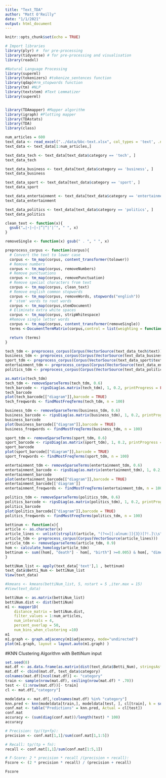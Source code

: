 ```yaml
---
title: "Text_TDA"
author: "Matt O'Reilly"
date: "1/1/2021"
output: html_document
---
```


```r
knitr::opts_chunk$set(echo = TRUE)
```


```r
# Import libraries
library(plyr) #  for pre-processing 
library(tidyverse) # for pre-processing and visualisation
library(readxl)

#Natural Language Processing
library(superml)
library(tokenizers) #tokenize_sentences function
library(qdap)#rm_stopwords function
library(tm) #NLP
library(textstem) #Text Lemmatizer
library(superml)


library(TDAmapper) #Mapper algorithm
library(igraph) #Plotting mapper
library(TDAstats)
library(TDA)
library(class)
```

```r
num_articles = 600
text_data <- read_excel("../data/bbc-text.xlsx", col_types = 'text', .name_repair = "minimal")
text_data <- text_data[1:num_articles,]
```

```r
text_data_tech <- text_data[text_data$category == 'tech', ]
text_data_tech

text_data_business <- text_data[text_data$category == 'business', ]
text_data_business

text_data_sport <- text_data[text_data$category == 'sport', ]
text_data_sport

text_data_entertainment <- text_data[text_data$category == 'entertainment', ]
text_data_entertainment

text_data_politics <- text_data[text_data$category == 'politics', ]
text_data_politics

```

```r
clean_text <- function(x){ 
  gsub("…|⋆|–|‹|”|“|‘|’", " ", x) 
}

removeSingle <- function(x) gsub(" . ", " ", x)   

preprocess_corpus <- function(corpus){
  # Convert the text to lower case
  corpus <- tm_map(corpus, content_transformer(tolower))
  # Remove numbers
  corpus <- tm_map(corpus, removeNumbers)
  # Remove punctuations
  corpus <- tm_map(corpus, removePunctuation)
  # Remove special characters from text
  corpus <- tm_map(corpus, clean_text)
  # Remove english common stopwords
  corpus <- tm_map(corpus, removeWords, stopwords("english"))
  # 'stem' words to root words
  corpus <- tm_map(corpus,stemDocument)
  # Eliminate extra white spaces
  corpus <- tm_map(corpus, stripWhitespace)
  #Remove single letter words
  corpus <- tm_map(corpus, content_transformer(removeSingle))
  terms <-DocumentTermMatrix(corpus,control = list(weighting = function(x) weightTfIdf(x, normalize = TRUE)))

  return (terms)
}

```

```r
tech_tdm <- preprocess_corpus(Corpus(VectorSource(text_data_tech$text)))
business_tdm <- preprocess_corpus(Corpus(VectorSource(text_data_business$text)))
sport_tdm <- preprocess_corpus(Corpus(VectorSource(text_data_sport$text)))
entertainment_tdm <- preprocess_corpus(Corpus(VectorSource(text_data_entertainment$text)))
politics_tdm <- preprocess_corpus(Corpus(VectorSource(text_data_politics$text)))
```

```r
as.matrix(tech_tdm)
tech_tdm <- removeSparseTerms(tech_tdm, 0.6)
tech_barcode <- ripsDiag(as.matrix(tech_tdm), 1, 0.2, printProgress = FALSE)
tech_barcode
plot(tech_barcode[["diagram"]],barcode = TRUE)
tech_freqwords <- findMostFreqTerms(tech_tdm, n = 100)
```

```r
business_tdm <- removeSparseTerms(business_tdm, 0.6)
business_barcode <- ripsDiag(as.matrix(business_tdm), 1, 0.2, printProgress = FALSE)
business_barcode
plot(business_barcode[["diagram"]],barcode = TRUE)
business_freqwords <- findMostFreqTerms(business_tdm, n = 100)
```

```r
sport_tdm <- removeSparseTerms(sport_tdm, 0.6)
sport_barcode <- ripsDiag(as.matrix(sport_tdm), 1, 0.2, printProgress = FALSE)
sport_barcode
plot(sport_barcode[["diagram"]],barcode = TRUE)
sport_freqwords <- findMostFreqTerms(sport_tdm, n = 100)
```

```r
entertainment_tdm <- removeSparseTerms(entertainment_tdm, 0.6)
entertainment_barcode <- ripsDiag(as.matrix(entertainment_tdm), 1, 0.2, printProgress = FALSE)
entertainment_barcode
plot(entertainment_barcode[["diagram"]],barcode = TRUE)
entertainment_barcode[['diagram']]
entertainment_freqwords <- findMostFreqTerms(entertainment_tdm, n = 100)
```

```r
politics_tdm <- removeSparseTerms(politics_tdm, 0.6)
politics_barcode <- ripsDiag(as.matrix(politics_tdm), 1, 0.2, printProgress = FALSE)
politics_barcode
plot(politics_barcode[["diagram"]],barcode = TRUE)
politics_freqwords <- findMostFreqTerms(politics_tdm, n = 100)
```

```r
bettinum <- function(x){
article <- as.character(x) 
article_lines <- unlist(strsplit(article, "(?<=[[:alnum:]]{3})[?!.]\\s", perl=TRUE)) #Split article into sentences
article_tdm <- preprocess_corpus(Corpus(VectorSource(article_lines)))
article_tdm <- removeSparseTerms(article_tdm, 0.9)
hom <- calculate_homology(article_tdm)
bettinum <- sum((hom[, "death"] - hom[, "birth"] >=0.005) & hom[, "dimension"] == 1)
}

bettiNum_list <- apply(text_data['text'],1 , bettinum)
text_data$Betti_Num <- bettiNum_list
View(text_data)

#kmeans <- kmeans(bettiNum_list, 5, nstart = 5 ,iter.max = 15)
#View(text_data)
```

```r
bettiNum <- as.matrix(bettiNum_list)
bettiNum.dist <- dist(bettiNum)
m1 <- mapper1D(
    distance_matrix = bettiNum.dist,
    filter_values = 1:num_articles,
    num_intervals = 4,
    percent_overlap = 50,
    num_bins_when_clustering =10)
m1
m1.graph <- graph.adjacency(m1$adjacency, mode="undirected")
plot(m1.graph, layout = layout.auto(m1.graph) )

```

#KNN Clustering Algorithm with BettiNum input
```r
set.seed(8)
mat.df <- as.data.frame(as.matrix(dist(text_data$Betti_Num), stringsAsfactors = FALSE))
mat.df <- cbind(mat.df, text_data$category)
colnames(mat.df)[ncol(mat.df)] <- "category"
train <- sample(nrow(mat.df), ceiling(nrow(mat.df) * .70))
test <- (1:nrow(mat.df))[- train]
cl <- mat.df[,"category"]

modeldata <- mat.df[,!colnames(mat.df) %in% "category"]
knn.pred <- knn(modeldata[train,], modeldata[test, ], cl[train], k = sqrt(nrow(text_data)))
conf.mat <- table("Predictions" = knn.pred, Actual = cl[test])
conf.mat
accuracy <- (sum(diag(conf.mat))/length(test) * 100)
accuracy

# Precision: tp/(tp+fp):
precision <- conf.mat[1,1]/sum(conf.mat[1,1:5])

# Recall: tp/(tp + fn):
recall <- conf.mat[1,1]/sum(conf.mat[1:5,1])

# F-Score: 2 * precision * recall /(precision + recall):
Fscore <- (2 * precision * recall) / (precision + recall)

Fscore
```